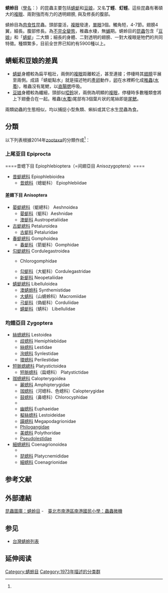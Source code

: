 {{Automatic taxobox
| fossil_range = {{Fossil range|Early Permian|Recent|二疊紀早期 - 現今}}<ref name=IIBD2>{{cite book |author= Hoell, H.V., Doyen, J.T. & Purcell, A.H. |year=1998 |title=Introduction to Insect Biology and Diversity, 2nd ed. |publisher= Oxford University Press |pages= 320|isbn= 0-19-510033-6}}</ref>
| image = Tau emerald Dec10.jpg
| image_caption = {{tsl|en|Tau emerald||Tau emerald}} (''Hemicordulia tau'') dragonfly
| display_parents = 4
| taxon = Odonata
| authority = [[约翰·克里斯蒂安·法布里丘斯|Fabricius]], 1793<ref name="Fabricius 1793">{{Cite book|url=http://www.e-rara.ch/zuz/content/pageview/8635039|title=Entomologia Systematica Emendata et Aucta. Secundum, Classes, Ordines, Genera, Species, adjectis synonimis, locis, observationibus, descriptionibus|language=la|last=Fabricius|first=Johann Christian|publisher=Hafniae : impensis Christ. Gottl. Proft|year=1793|isbn=|location=|pages=519 [373]|quote=|doi=10.3931/e-rara-26792|via={{tsl|en|e-rara.ch||e-rara.ch}}|access-date=2018-04-19|archive-date=2019-07-17|archive-url=https://web.archive.org/web/20190717041617/https://www.e-rara.ch/zuz/content/pageview/8635039|dead-url=no}}</ref>
| subdivision_ranks = [[亞目|亞目]]
| subdivision_ref = <ref name = "zootaxa">{{Cite journal|last=Dijkstra|first=Klaas-Douwe B.|last2=Bechly|first2=Günter|last3=Bybee|first3=Seth M.|last4=Dow|first4=Rory A.|last5=Dumont|first5=Henri J.|last6=Fleck|first6=Günther|last7=Garrison|first7=Rosser W.|last8=Hämäläinen|first8=Matti|last9=Kalkman|first9=Vincent J.|date=2013-08-30|title=The classification and diversity of dragonflies and damselflies (Odonata). ''In'': Zhang, Z.-Q. (Ed.) Animal Biodiversity: An Outline of Higher-level Classification and Survey of Taxonomic Richness (Addenda 2013)|url=http://dx.doi.org/10.11646/zootaxa.3703.1.9|journal=Zootaxa|language=en|volume=3703|issue=1|doi=10.11646/zootaxa.3703.1.9|issn=1175-5334}}</ref>
| subdivision =
*[[均翅亞目|均翅亞目]] Zygoptera
*[[上尾亚目|上尾亚目]] Epiprocta
**[[差翅下目|差翅下目]] Anisoptera
**[[昔蟌下目|昔蟌下目]] Epiophlebioptera
}}
'''蜻蛉目'''（[[學名|學名]]：{{lang|la|Odonata}}）的昆蟲主要包括[[蜻蜓|蜻蜓]]和[[豆娘|豆娘]]，又名'''丁蛵'''、'''虰蛵'''。這些昆蟲有著碩大的[[複眼|複眼]]、兩對強而有力的透明翅膀, 與及修長的腹部。

蜻蛉目為[[肉食性|肉食性]]昆蟲。頭部靈活，[[複眼|複眼]]發達，[[單眼|單眼]]3個。觸角短，4-7節。翅膀4翼，細長。腹部修長。為[[不完全變態|不完全變態]]，稚蟲水棲，無[[蛹|蛹]]期。蜻蛉目的[[昆蟲|昆蟲]]包含「[[豆娘|豆娘]]」和「[[蜻蜓|蜻蜓]]」二大類；細長的身體、二對透明的翅膀、一對大複眼是牠們的共同特徵。種類繁多，目前全世界已知約有5900種以上。

== 蜻蜓和豆娘的差異==
* [[蜻蜓|蜻蜓]]身體較為扁平粗壯，兩側的[[複眼|複眼]]距離較近，甚至連接；停棲時其[[翅膀|翅膀]]平展至兩側。成語「蜻蜓點水」就是描述牠的[[產卵|產卵]]動作，[[卵|卵]]在水裡孵化成[[稚蟲|稚蟲]]([[水虿|水蠆]])，稚蟲沒有尾鰓，以[[直腸腮|直腸腮]]呼吸。
* [[豆娘|豆娘]]身體較為纖細，頭部似[[啞鈴|啞鈴]]狀，兩側為明顯的[[複眼|複眼]]，停棲時多數種類會將上下翅疊合在一起。稚蟲([[水虿|水蠆]])尾部有3個葉片狀的尾絲即是[[尾鰓|尾鰓]]。
兩類幼蟲的生態相似，均以捕捉小型魚類、蝌蚪或其它水生昆蟲為食。

== 分類 ==
以下列表根據2014年[[zootaxa|zootaxa]]的分類作成<ref name = "zootaxa"/>：
===上尾亚目 Epiprocta===
====昔蟌下目 Epiophlebioptera（=间翅亞目 Anisozygoptera）====
* [[昔蜓總科|昔蜓總科]] Epiophlebioidea
** [[昔蟌科|昔蟌科]]（蟌蜓科） Epiophlebiidae

==== 差翅下目 Anisoptera ====
* [[晏蜓總科|晏蜓總科]]（蜓總科） Aeshnoidea
** [[晏蜓科|晏蜓科]]（蜓科）Aeshnidae
** [[澳蜓科|澳蜓科]] Austropetaliidae
* [[古蜓總科|古蜓總科]] Petaluroidea
** [[古蜓科|古蜓科]] Petaluridae 
* [[春蜓總科|春蜓總科]] Gomphoidea
** [[春蜓科|春蜓科]]（箭蜓科）Gomphidae
* [[勾蜓總科|勾蜓總科]] Cordulegastroidea
** {{tsl|en|Chlorogomphidae|臀套大蜓科}} Chlorogomphidae
** [[勾蜓科|勾蜓科]]（大蜓科）Cordulegastridae 
** [[新蜓科|新蜓科]] Neopetaliidae
* [[蜻蜓總科|蜻蜓總科]] Libelluloidea
** [[澳蜻蛉科|澳蜻蛉科]] Synthemistidae
** [[大蜻科|大蜻科]]（山蜻蛉科）Macromiidae
** [[弓蜓科|弓蜓科]]（偽蜓科）Corduliidae
** [[蜻蜓科|蜻蜓科]]（蜻科） Libellulidae

=== 均翅亞目 Zygoptera ===
* [[絲蟌總科|絲蟌總科]] Lestoidea
** [[歧蟌科|歧蟌科]] Hemiphlebiidae
** [[絲蟌科|絲蟌科]] Lestidae 
** [[洵蟌科|洵蟌科]] Synlestidae
** [[環蟌科|環蟌科]] Perilestidae
* [[短脈蟌總科|短脈蟌總科]] Platystictoidea
** [[短脈蟌科|短脈蟌科]]（扁蟌科） Platystictidae
* [[珈蟌總科|珈蟌總科]] Calopterygoidea
** [[麗蟌科|麗蟌科]] Amphipterygidae
** [[珈蟌科|珈蟌科]]（河蟌科、色蟌科）Calopterygidae
** [[鼓蟌科|鼓蟌科]]（鼻蟌科）Chlorocyphidae
** {{tsl|en|Dicteriadidae||Dicteriadidae}}
** [[幽蟌科|幽蟌科]] Euphaeidae
** [[擬絲蟌科|擬絲蟌科]] Lestoideidae
** [[蹣蟌科|蹣蟌科]] Megapodagrionidae
** [[Philogangidae|Philogangidae]]
** [[美蟌科|美蟌科]] Polythoridae
** [[Pseudolestidae|Pseudolestidae]]
* [[細蟌總科|細蟌總科]] Coenagrionoidea
** {{tsl|en|Isostictidae||Isostictidae}}
** [[琵蟌科|琵蟌科]] Platycnemididae
** [[細蟌科|細蟌科]] Coenagrionidae

== 参考文献 ==
{{reflist}}

==外部連結==
[http://icontent.nkps.tp.edu.tw/insectinfo/OrderShow.aspx?orderID=9 昆蟲圖庫：蜻蛉目] {{Wayback|url=http://icontent.nkps.tp.edu.tw/insectinfo/OrderShow.aspx?orderID=9 |date=20200814120039 }}-　[http://icontent.nkps.tp.edu.tw/insectinfo/index.htm 臺北市南港區南港國民小學：蟲蟲微機] {{Wayback|url=http://icontent.nkps.tp.edu.tw/insectinfo/index.htm |date=20200805170116 }}

== 参见 ==
* [[台灣蜻蛉列表|台灣蜻蛉列表]]

== 延伸阅读 ==
{{Wikisource further reading}}
:{{Commons category inline|Odonata}}
{{Wikispecies|Odonata}}

{{Authority control}}
{{Taxonbar|from=Q25375}}

[[Category:蜻蛉目|Category:蜻蛉目]]
[[Category:1973年描述的分类群|Category:1973年描述的分类群]]